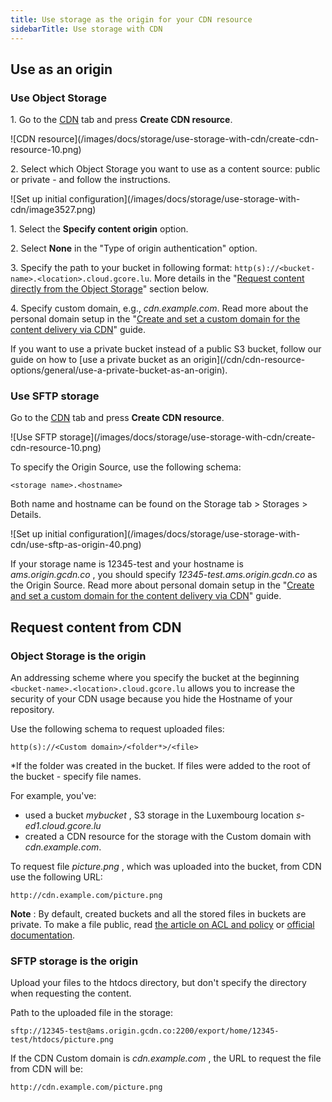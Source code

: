 ---
title: Use storage as the origin for your CDN resource
sidebarTitle: Use storage with CDN
---

## Use as an origin

### Use Object Storage

1\. Go to the [CDN](https://cdn.gcore.com/resources/list) tab and press **Create CDN resource**.


<Frame>![CDN resource](/images/docs/storage/use-storage-with-cdn/create-cdn-resource-10.png)</Frame>



2\. Select which Object Storage you want to use as a content source: public or private - and follow the instructions.


<Accordion title="Public">

<Frame>![Set up initial configuration](/images/docs/storage/use-storage-with-cdn/image3527.png)</Frame>



1\. Select the **Specify content origin** option.

2\. Select **None** in the "Type of origin authentication" option. 

3\. Specify the path to your bucket in following format: `http(s)://<bucket-name>.<location>.cloud.gcore.lu`. More details in the "[Request content directly from the Object Storage](/storage/use-storage-as-the-origin-for-your-cdn-resource#s3-storage-is-the-origin)" section below. 

4\. Specify custom domain, e.g., _cdn.example.com_. Read more about the personal domain setup in the "[Create and set a custom domain for the content delivery via CDN](/cdn/cdn-resource-options/general/create-and-set-a-custom-domain-for-the-content-delivery-via-cdn)" guide.
</Accordion>
 
<Accordion title="Private">
If you want to use a private bucket instead of a public S3 bucket, follow our guide on how to [use a private bucket as an origin](/cdn/cdn-resource-options/general/use-a-private-bucket-as-an-origin).
</Accordion>


### Use SFTP storage

Go to the [CDN](https://cdn.gcore.com/resources/list) tab and press **Create CDN resource**.


<Frame>![Use SFTP storage](/images/docs/storage/use-storage-with-cdn/create-cdn-resource-10.png)</Frame>



To specify the Origin Source, use the following schema: 

`<storage name>.<hostname>`

Both name and hostname can be found on the Storage tab > Storages > Details.


<Frame>![Set up initial configuration](/images/docs/storage/use-storage-with-cdn/use-sftp-as-origin-40.png)</Frame>



If your storage name is 12345-test and your hostname is _ams.origin.gcdn.co_ , you should specify _12345-test.ams.origin.gcdn.co_ as the Origin Source. Read more about personal domain setup in the "[Create and set a custom domain for the content delivery via CDN](/cdn/cdn-resource-options/general/create-and-set-a-custom-domain-for-the-content-delivery-via-cdn)" guide.

## Request content from CDN

### Object Storage is the origin

An addressing scheme where you specify the bucket at the beginning `<bucket-name>.<location>.cloud.gcore.lu` allows you to increase the security of your CDN usage because you hide the Hostname of your repository.

Use the following schema to request uploaded files:

`http(s)://<Custom domain>/<folder*>/<file>`

*If the folder was created in the bucket. If files were added to the root of the bucket - specify file names. 

For example, you've: 

  * used a bucket _mybucket_ , S3 storage in the Luxembourg location _s-ed1.cloud.gcore.lu_
  * created a CDN resource for the storage with the Custom domain with _cdn.example.com_.



To request file _picture.png_ , which was uploaded into the bucket, from CDN use the following URL:

`http://cdn.example.com/picture.png`

**Note** : By default, created buckets and all the stored files in buckets are private. To make a file public, read [the article on ACL and policy](/storage/manage-object-storage/configure-aws-sli-s3cmd-and-aws-javascript-sdk/configure-access-control-on-s3-storage-with-aws-cli-and-s3cmd) or [official documentation](https://docs.aws.amazon.com/AmazonS3/latest/dev/acl-overview.html#canned-acl).

### SFTP storage is the origin

Upload your files to the htdocs directory, but don't specify the directory when requesting the content.

Path to the uploaded file in the storage: 

`sftp://12345-test@ams.origin.gcdn.co:2200/export/home/12345-test/htdocs/picture.png`

If the CDN Custom domain is _cdn.example.com_ , the URL to request the file from CDN will be:

`http://cdn.example.com/picture.png`